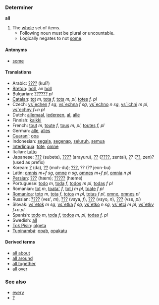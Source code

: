 ===Determiner===
'''all'''

# The [[whole]] set of items.
#* Following noun must be plural or uncountable.
#* Logically negates to not [[some]].

====Antonyms====
*[[some]]

====Translations====
*Arabic: [[????]] (kul?)
*[[Breton]]: [[holl]], an [[holl]]
*Bulgarian: [[??????]] ''pl''
*[[Catalan]]: [[tot]] ''m'', [[tota]] ''f'', [[tots]] ''m, pl'', [[totes]] ''f, pl''
*Czech: [[vsˇechen]] ''f sg'', [[vsˇechna]] ''f sg'', [[vsˇechno]] ''n sg'', [[vsˇichni]] ''m pl'', [[vsˇechny]] ''f+n pl''
*Dutch: [[allemaal]], [[iedereen]], [[al]], [[alle]]
*Finnish: [[kaikki]]
*French: [[tout]] ''m'', [[toute]] ''f'', [[tous]] ''m, pl'', [[toutes]] ''f, pl''
*German: [[alle]], [[alles]]
*[[Guaraní]]: [[opa]]
*Indonesian: [[segala]], [[segenap]], [[seluruh]], [[semua]]
*[[Interlingua]]: [[tote]], [[omne]]
*Italian: [[tutto]]
*Japanese: [[???]] (subete), [[????]] (arayuru), [[??]] ([[????]], zentai), [[?]]? ([[??]], zen)? (used as prefix)
*Korean: [[?]] (da), [[??]] (moh-du); [[Hanja|???]], ?? (?? jeon-bu)
*Latin: [[omnis]] ''m+f sg'', [[omne]] ''n sg'', [[omnes]] ''m+f pl'', [[omnia]] ''n pl''
*[[Persian]]: [[???]] (hæm); [[?????]] (hæme)
*Portuguese: [[todo]] ''m'', [[toda]] ''f'', [[todos]] ''m'' ''pl'', [[todas]] ''f'' ''pl''
*Romanian: [[tot]] ''m'', [[toata˘]] ''f'', [[tot¸i]] ''m'' ''pl'', [[toate]] ''f'' ''pl''
*[[Romanica]]: [[toto]] ''m'', [[tota]] ''f'', [[totos]] ''m'' ''pl'', [[totas]] ''f'' ''pl'', [[omne]], [[omnes]] ''pl''
*Russian: [[????]] (ves', ''m''), [[???]] (vsya, ''f''), [[???]] (vsyo, ''n''), [[???]] (vse, ''pl'')
*Slovak: [[vsˇetok]] ''m sg'', [[vsˇetka]] ''f sg'', [[vsˇetko]] ''n sg'', [[vsˇetci]] ''m pl'', [[vsˇetky]] ''f+n pl''
*Spanish: [[todo]] ''m'', [[toda]] ''f'', [[todos]] ''m, pl'', [[todas]] ''f, pl''
*Swedish: [[all]]
*[[Tok Pisin]]: [[olgeta]]
*[[Tupinambá]]: [[opab]], [[opakatu]]

====Derived terms====
*[[all about]]
*[[all around]]
*[[all together]]
*[[all over]]

===See also===
*[[every]]
*[[?]]